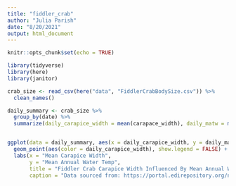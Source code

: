 ```yaml
---
title: "fiddler_crab"
author: "Julia Parish"
date: "8/20/2021"
output: html_document
---
```


```r
knitr::opts_chunk$set(echo = TRUE)

library(tidyverse)
library(here)
library(janitor)

```

```r
crab_size <- read_csv(here("data", "FiddlerCrabBodySize.csv")) %>%
  clean_names()
```

```r

daily_summary <- crab_size %>% 
  group_by(date) %>% 
  summarize(daily_carapice_width = mean(carapace_width), daily_matw = mean(matw))


ggplot(data = daily_summary, aes(x = daily_carapice_width, y = daily_matw)) +
  geom_point(aes(color = daily_carapice_width), show.legend = FALSE) +
  labs(x = "Mean Carapice Width",
       y = "Mean Annual Water Temp", 
       title = "Fiddler Crab Carapice Width Influenced By Mean Annual Water Temperature", 
       caption = "Data sourced from: https://portal.edirepository.org/nis/mapbrowse?packageid=knb-lter-pie.540.1")
```




